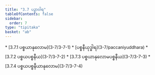 ```yaml
---
title: "3.7 ပဉှာဝါရ"
tableOfContents: false
sidebar:
  order: 7
type: "tipitaka"
basket: "ab"
---
```



<DynamicBreadcrumb />



<TableOfContents>
* [3.7.1 ပစ္စယာနုလောမ](3-7/3-7-1)
* [ပစ္စနီယုဒ္ဓါရ](3-7/paccaniyuddhara)
* [3.7.2 ပစ္စယပစ္စနီယ](3-7/3-7-2)
* [3.7.3 ပစ္စယာနုလောမပစ္စနီယ](3-7/3-7-3)
* [3.7.4 ပစ္စယပစ္စနီယာနုလောမ](3-7/3-7-4)
</TableOfContents>